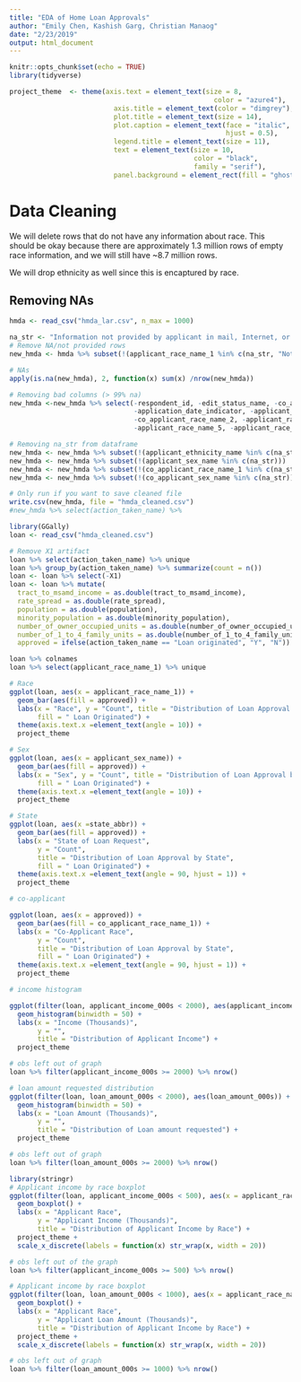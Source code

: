 ```yaml
---
title: "EDA of Home Loan Approvals"
author: "Emily Chen, Kashish Garg, Christian Manaog"
date: "2/23/2019"
output: html_document
---
```


```r
knitr::opts_chunk$set(echo = TRUE)
library(tidyverse)

project_theme  <- theme(axis.text = element_text(size = 8, 
                                                   color = "azure4"),
                          axis.title = element_text(color = "dimgrey"),
                          plot.title = element_text(size = 14),
                          plot.caption = element_text(face = "italic",
                                                      hjust = 0.5), 
                          legend.title = element_text(size = 11),
                          text = element_text(size = 10,
                                              color = "black",
                                              family = "serif"),
                          panel.background = element_rect(fill = "ghostwhite"))
```

# Data Cleaning

We will delete rows that do not have any information about race. This should be okay because there are approximately 1.3 million rows of empty race information, and we will still have ~8.7 million rows.

We will drop ethnicity as well since this is encaptured by race. 

## Removing NAs


```r
hmda <- read_csv("hmda_lar.csv", n_max = 1000)

na_str <- "Information not provided by applicant in mail, Internet, or telephone application"
# Remove NA/not provided rows
new_hmda <- hmda %>% subset(!(applicant_race_name_1 %in% c(na_str, "Not applicable")))

# NAs
apply(is.na(new_hmda), 2, function(x) sum(x) /nrow(new_hmda))

# Removing bad columns (> 99% na)
new_hmda <-new_hmda %>% select(-respondent_id, -edit_status_name, -co_applicant_race_name_3,
                               -application_date_indicator, -applicant_race_name_4, -co_applicant_race_name_5,
                               -co_applicant_race_name_2, -applicant_race_name_3, -co_applicant_race_name_4,
                               -applicant_race_name_5, -applicant_race_name_2)

# Removing na_str from dataframe
new_hmda <- new_hmda %>% subset(!(applicant_ethnicity_name %in% c(na_str, "Not applicable")))
new_hmda <- new_hmda %>% subset(!(applicant_sex_name %in% c(na_str)))
new_hmda <- new_hmda %>% subset(!(co_applicant_race_name_1 %in% c(na_str)))
new_hmda <- new_hmda %>% subset(!(co_applicant_sex_name %in% c(na_str)))

# Only run if you want to save cleaned file
write.csv(new_hmda, file = "hmda_cleaned.csv")
#new_hmda %>% select(action_taken_name) %>% 
```


```r
library(GGally)
loan <- read_csv("hmda_cleaned.csv")

# Remove X1 artifact
loan %>% select(action_taken_name) %>% unique
loan %>% group_by(action_taken_name) %>% summarize(count = n())
loan <- loan %>% select(-X1)
loan <- loan %>% mutate(
  tract_to_msamd_income = as.double(tract_to_msamd_income), 
  rate_spread = as.double(rate_spread),
  population = as.double(population),
  minority_population = as.double(minority_population),
  number_of_owner_occupied_units = as.double(number_of_owner_occupied_units),
  number_of_1_to_4_family_units = as.double(number_of_1_to_4_family_units),
  approved = ifelse(action_taken_name == "Loan originated", "Y", "N"))

loan %>% colnames
loan %>% select(applicant_race_name_1) %>% unique

# Race
ggplot(loan, aes(x = applicant_race_name_1)) +
  geom_bar(aes(fill = approved)) +
  labs(x = "Race", y = "Count", title = "Distribution of Loan Approval by Race",
       fill = " Loan Originated") + 
  theme(axis.text.x =element_text(angle = 10)) + 
  project_theme

# Sex
ggplot(loan, aes(x = applicant_sex_name)) +
  geom_bar(aes(fill = approved)) +
  labs(x = "Sex", y = "Count", title = "Distribution of Loan Approval by Sex",
       fill = " Loan Originated") + 
  theme(axis.text.x =element_text(angle = 10)) + 
  project_theme

# State
ggplot(loan, aes(x =state_abbr)) +
  geom_bar(aes(fill = approved)) +
  labs(x = "State of Loan Request",
       y = "Count",
       title = "Distribution of Loan Approval by State",
       fill = " Loan Originated") + 
  theme(axis.text.x =element_text(angle = 90, hjust = 1)) + 
  project_theme

# co-applicant

ggplot(loan, aes(x = approved)) +
  geom_bar(aes(fill = co_applicant_race_name_1)) +
  labs(x = "Co-Applicant Race",
       y = "Count",
       title = "Distribution of Loan Approval by State",
       fill = " Loan Originated") + 
  theme(axis.text.x =element_text(angle = 90, hjust = 1)) + 
  project_theme
```


```r

# income histogram

ggplot(filter(loan, applicant_income_000s < 2000), aes(applicant_income_000s)) +
  geom_histogram(binwidth = 50) + 
  labs(x = "Income (Thousands)",
       y = "", 
       title = "Distribution of Applicant Income") +
  project_theme

# obs left out of graph
loan %>% filter(applicant_income_000s >= 2000) %>% nrow()


```


```r

# loan amount requested distribution
ggplot(filter(loan, loan_amount_000s < 2000), aes(loan_amount_000s)) +
  geom_histogram(binwidth = 50) + 
  labs(x = "Loan Amount (Thousands)",
       y = "", 
       title = "Distribution of Loan amount requested") +
  project_theme

# obs left out of graph
loan %>% filter(loan_amount_000s >= 2000) %>% nrow()

```



```r

library(stringr)
# Applicant income by race boxplot
ggplot(filter(loan, applicant_income_000s < 500), aes(x = applicant_race_name_1, y = applicant_income_000s)) +
  geom_boxplot() +
  labs(x = "Applicant Race",
       y = "Applicant Income (Thousands)",
       title = "Distribution of Applicant Income by Race") +
  project_theme +
  scale_x_discrete(labels = function(x) str_wrap(x, width = 20))

# obs left out of the graph
loan %>% filter(applicant_income_000s >= 500) %>% nrow()
```


```r

# Applicant income by race boxplot
ggplot(filter(loan, loan_amount_000s < 1000), aes(x = applicant_race_name_1, y = loan_amount_000s)) +
  geom_boxplot() +
  labs(x = "Applicant Race",
       y = "Applicant Loan Amount (Thousands)",
       title = "Distribution of Applicant Income by Race") +
  project_theme +
  scale_x_discrete(labels = function(x) str_wrap(x, width = 20))

# obs left out of graph
loan %>% filter(loan_amount_000s >= 1000) %>% nrow()

```









